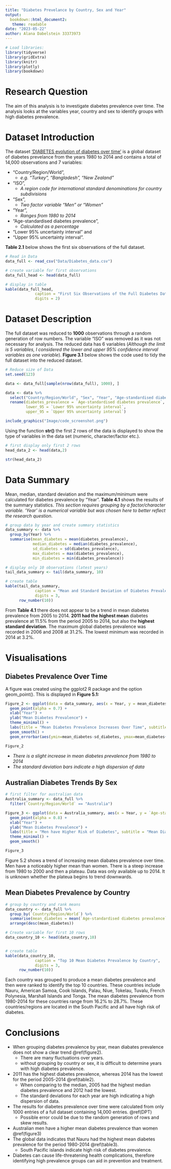 ```yaml
---
title: "Diabetes Prevelance by Country, Sex and Year"
output: 
  bookdown::html_document2:
   theme: readable
date: "2023-05-22"
author: Alana Dabelstein 33373973 
---
```


```r
# Load libraries:
library(tidyverse)
library(gridExtra)
library(knitr)
library(plotly)
library(bookdown)
```

# Research Question

The aim of this analysis is to investigate diabetes prevalence over time. The analysis looks at the variables year, country and sex to identify groups with high diabetes prevalence. 

# Dataset Introduction 

The dataset ['DIABETES evolution of diabetes over time'](https://www.ncdrisc.org/data-downloads-diabetes.html) is a global dataset of diabetes prevelance from the years 1980 to 2014 and contains a total of 14,000 observations and 7 variables: 

- "Country/Region/World", 
  - *e.g. "Turkey",  "Bangladesh", "New Zealand"*
- "ISO", 
  - *A region code for international standard denominations for country subdivisions*
- "Sex", 
  - *Two factor variable "Men" or "Women"*
- "Year", 
  - *Ranges from 1980 to 2014*
- "Age-standardised diabetes prevalence", 
  - *Calculated as a percentage*
- "Lower 95% uncertainty interval" and 
- "Upper 95% uncertainty interval". 

**Table 2.1** below shows the first six observations of the full dataset. 


```r
# Read in Data 
data_full <- read_csv("Data/Diabetes_data.csv")

# create variable for first observations
data_full_head <- head(data_full)

# display in table
kable(data_full_head, 
             caption = "First Six Observations of the Full Diabetes Dataset",
             digits = 2)

```

# Dataset Description 

The full dataset was reduced to **1000** observations through a random generation of row numbers. The variable "ISO" was removed as it was not necessary for analysis. The reduced data has 6 variables (*Although the limit is 5 variables, I considered the lower and upper 95% confidence interval variables as one variable*). **Figure 3.1** below shows the code used to tidy the full dataset into the reduced dataset. 

```r
# Reduce size of Data 
set.seed(123)

data <- data_full[sample(nrow(data_full), 1000), ] 

data <- data %>%
  select("Country/Region/World", "Sex", "Year", "Age-standardised diabetes prevalence", "Lower 95% uncertainty interval", "Upper 95% uncertainty interval") %>%
  rename(diabetes_prevalence = `Age-standardised diabetes prevalence`, 
         lower_95 = `Lower 95% uncertainty interval`, 
         upper_95 = `Upper 95% uncertainty interval`)

```


```r
include_graphics("Image/code_screenshot.png")
```

Using the function **str()** the first 2 rows of the data is displayed to show the type of variables in the data set (numeric, character/factor etc.).

```r
# first display only first 2 rows
head_data_2 <- head(data,2)

str(head_data_2)
```

# Data Summary {#table2}

Mean, median, standard deviation and the maximum/minimum were calculated for diabetes prevalence by "Year". **Table 4.1** shows the results of the summary statistics. *This section requires grouping by a factor/character variable. 'Year' is a numerical variable but was chosen here to better reflect the research question*. 

```r
# group data by year and create summary statistics
data_summary <- data %>%
  group_by(Year) %>%
  summarise(mean_diabetes = mean(diabetes_prevalence), 
            median_diabetes = median(diabetes_prevalence),
            sd_diabetes = sd(diabetes_prevalence), 
            max_diabetes = max(diabetes_prevalence), 
            min_diabetes = min(diabetes_prevalence))
```

```r
# display only 10 observations (latest years)
tail_data_summary <- tail(data_summary, 10)

# create table
kable(tail_data_summary, 
             caption = "Mean and Standard Deviation of Diabetes Prevalence by Year (First 10 Rows)",
             digits = 3, 
      row_number(10))
```

From **Table 4.1** there does not appear to be a trend in mean diabetes prevalence from 2005 to 2014. **2011 had the highest mean** diabetes prevalence at 11.5% from the period 2005 to 2014, but also the **highest standard deviation**. The maximum global diabetes prevalence was recorded in 2006 and 2008 at 31.2%. The lowest minimum was recorded in 2014 at 3.2%. 

# Visualisations {#figure2}

## Diabetes Prevalence Over Time {#DPT}

A figure was created using the ggplot2 R package and the option geom_point(). This is displayed in **Figure 5.1:**

```r

Figure_2 <- ggplot(data = data_summary, aes(x = Year, y = mean_diabetes)) + 
  geom_point(alpha = 0.7) + 
  xlab("Year") + 
  ylab("Mean Diabetes Prevalence") + 
  theme_minimal() + 
  labs(title = "Mean Diabetes Prevalence Increases Over Time", subtitle = "Red Bars Represent Standard Deviation", caption = " geom_smooth using method 'loess' and formula 'y ~ x' ") +
  geom_smooth() + 
  geom_errorbar(aes(ymin=mean_diabetes-sd_diabetes, ymax=mean_diabetes+sd_diabetes), colour="red", alpha=0.3)

Figure_2
```


- *There is a slight increase in mean diabetes prevalence from 1980 to 2014*
- *The standard deviation bars indicate a high dispersion of data* 

    
## Australian Diabetes Trends By Sex {#figure3}

```r

# first filter for australian data
Australia_summary <- data_full %>%
  filter(`Country/Region/World` == "Australia")

Figure_3 <- ggplot(data = Australia_summary, aes(x = Year, y = `Age-standardised diabetes prevalence`, col = Sex)) + 
  geom_point(alpha = 0.8) + 
  xlab("Year") + 
  ylab("Mean Diabetes Prevalence") + 
  labs(title = "Men have Higher Risk of Diabetes", subtitle = "Mean Diabetes Prevalence Has Increased Over Time", caption = "geom_smooth using method 'loess' and formula = 'y ~ x' ") +
  theme_minimal() + 
  geom_smooth()

Figure_3

```

Figure 5.2 shows a trend of increasing mean diabates prevalence over time. Men have a noticeably higher mean than women. There is a steep increase from 1980 to 2000 and then a plateau. Data was only available up to 2014. It is unknown whether the plateua begins to trend downwards. 


## Mean Diabetes Prevalence by Country {#table3}

```r
# group by country and rank means 
data_country <- data_full %>%
  group_by(`Country/Region/World`) %>%
  summarise(mean_diabetes = mean(`Age-standardised diabetes prevalence`)) %>%
  arrange(desc(mean_diabetes))

# Create variable for first 10 rows 
data_country_10 <- head(data_country,10)


# create table
kable(data_country_10, 
             caption = "Top 10 Mean Diabetes Prevalence by Country",
             digits = 3, 
      row_number(10))
```

Each country was grouped to produce a mean diabetes prevalence and then were ranked to identify the top 10 countries. These countries include Nauru, American Samoa, Cook Islands, Palau, Niue, Tokelau, Tuvalu, French Polynesia, Marshall Islands and Tonga. The mean diabetes prevalence from 1980-2014 for these countries range from 16.2% to 28.7%. These countries/regions are located in the South Pacific and all have high risk of diabetes. 

# Conclusions 

- When grouping diabetes prevalence by year, mean diabates prevalence does not show a clear trend \@ref(figure2). 
  - There are many fluctuations over years. 
  - without grouping by country or sex, it is difficult to determine years with high diabetes prevalence. 
- 2011 has the highest diabetes prevalence, whereas 2014 has the lowest for the period 2005-2014 \@ref(table2). 
  - When comparing to the median, 2005 had the highest median diabetes prevalence and 2012 had the lowest. 
  - The standard deviations for each year are high indicating a high dispersion of data. 
- The results for diabetes prevalence over time were calculated from only 1000 entries of a full dataset containing 14,000 entries. \@ref(DPT) 
    - Possible error could be due to the random generation of rows and skew results. 
- Australian men have a higher mean diabetes prevalence than women \@ref(figure3)
- The global data indicates that Nauru had the highest mean diabetes prevalence for the period 1980-2014 \@ref(table3). 
  - South Pacific islands indicate high risk of diabetes prevalence. 
- Diabetes can cause life-threatening health complications, therefore identifying high prevalence groups can aid in prevention and treatment. 
    



